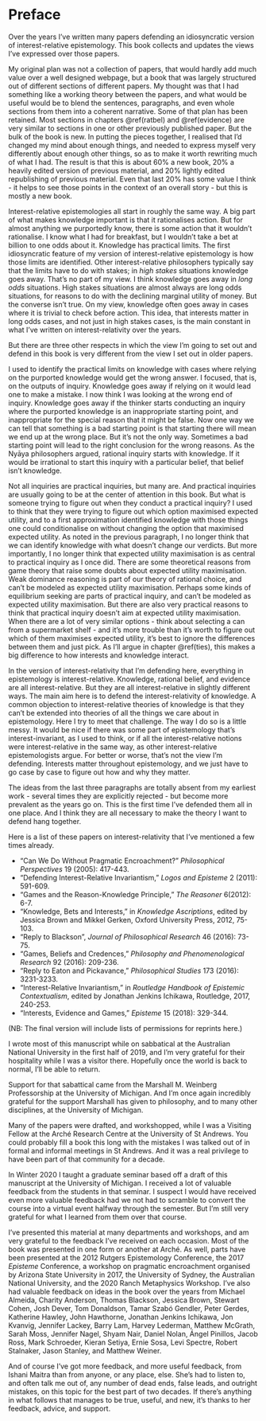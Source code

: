 # Preface {#sec-preface .unnumbered}

Over the years I've written many papers defending an idiosyncratic version of interest-relative epistemology. This book collects and updates the views I've expressed over those papers.

My original plan was not a collection of papers, that would hardly add much value over a well designed webpage, but a book that was largely structured out of different sections of different papers. My thought was that I had something like a working theory between the papers, and what would be useful would be to blend the sentences, paragraphs, and even whole sections from them into a coherent narrative. Some of that plan has been retained. Most sections in chapters \@ref(ratbel) and \@ref(evidence) are very similar to sections in one or other previously published paper. But the bulk of the book is new. In putting the pieces together, I realised that I'd changed my mind about enough things, and needed to express myself very differently about enough other things, so as to make it worth rewriting much of what I had. The result is that this is about 60% a new book, 20% a heavily edited version of previous material, and 20% lightly edited republishing of previous material. Even that last 20% has some value I think - it helps to see those points in the context of an overall story - but this is mostly a new book.

Interest-relative epistemologies all start in roughly the same way. A big part of what makes knowledge important is that it rationalises action. But for almost anything we purportedly know, there is some action that it wouldn't rationalise. I know what I had for breakfast, but I wouldn't take a bet at billion to one odds about it. Knowledge has practical limits. The first idiosyncratic feature of my version of interest-relative epistemology is how those limits are identified. Other interest-relative philosophers typically say that the limits have to do with stakes; in *high stakes* situations knowledge goes away. That's no part of my view. I think knowledge goes away in *long odds* situations. High stakes situations are almost always are long odds situations, for reasons to do with the declining marginal utility of money. But the converse isn't true. On my view, knowledge often goes away in cases where it is trivial to check before action. This idea, that interests matter in long odds cases, and not just in high stakes cases, is the main constant in what I've written on interest-relativity over the years.

But there are three other respects in which the view I'm going to set out and defend in this book is very different from the view I set out in older papers.

I used to identify the practical limits on knowledge with cases where relying on the purported knowledge would get the wrong answer. I focused, that is, on the outputs of inquiry. Knowledge goes away if relying on it would lead one to make a mistake. I now think I was looking at the wrong end of inquiry. Knowledge goes away if the thinker starts conducting an inquiry where the purported knowledge is an inappropriate starting point, and inappropriate for the special reason that it might be false. Now one way we can tell that something is a bad starting point is that starting there will mean we end up at the wrong place. But it's not the only way. Sometimes a bad starting point will lead to the right conclusion for the wrong reasons. As the Nyāya philosophers argued, rational inquiry starts with knowledge. If it would be irrational to start this inquiry with a particular belief, that belief isn't knowledge.

Not all inquiries are practical inquiries, but many are. And practical inquiries are usually going to be at the center of attention in this book. But what is someone trying to figure out when they conduct a practical inquiry? I used to think that they were trying to figure out which option maximised expected utility, and to a first approximation identified knowledge with those things one could conditionalise on without changing the option that maximised expected utility. As noted in the previous paragraph, I no longer think that we can identify knowledge with what doesn't change our verdicts. But more importantly, I no longer think that expected utility maximisation is as central to practical inquiry as I once did. There are some theoretical reasons from game theory that raise some doubts about expected utility maximisation. Weak dominance reasoning is part of our theory of rational choice, and can't be modeled as expected utility maximisation. Perhaps some kinds of equilibrium seeking are parts of practical inquiry, and can't be modeled as expected utility maximisation. But there are also very practical reasons to think that practical inquiry doesn't aim at expected utility maximisation. When there are a lot of very similar options - think about selecting a can from a supermarket shelf - and it's more trouble than it's worth to figure out which of them maximises expected utility, it's best to ignore the differences between them and just pick. As I'll argue in chapter \@ref(ties), this makes a big difference to how interests and knowledge interact.

In the version of interest-relativity that I'm defending here, everything in epistemology is interest-relative. Knowledge, rational belief, and evidence are all interest-relative. But they are all interest-relative in slightly different ways. The main aim here is to defend the interest-relativity of knowledge. A common objection to interest-relative theories of knowledge is that they can't be extended into theories of all the things we care about in epistemology. Here I try to meet that challenge. The way I do so is a little messy. It would be nice if there was some part of epistemology that's interest-invariant, as I used to think, or if all the interest-relative notions were interest-relative in the same way, as other interest-relative epistemologists argue. For better or worse, that's not the view I'm defending. Interests matter throughout epistemology, and we just have to go case by case to figure out how and why they matter.

The ideas from the last three paragraphs are totally absent from my earliest work - several times they are explicitly rejected - but become more prevalent as the years go on. This is the first time I've defended them all in one place. And I think they are all necessary to make the theory I want to defend hang together.

Here is a list of these papers on interest-relativity that I've mentioned a few times already.

-   "Can We Do Without Pragmatic Encroachment?" *Philosophical Perspectives* 19 (2005): 417-443.
-   "Defending Interest-Relative Invariantism," *Logos and Episteme* 2 (2011): 591-609.
-   "Games and the Reason-Knowledge Principle," *The Reasoner* 6(2012): 6-7.
-   "Knowledge, Bets and Interests," in *Knowledge Ascriptions*, edited by Jessica Brown and Mikkel Gerken, Oxford University Press, 2012, 75-103.
-   "Reply to Blackson", *Journal of Philosophical Research* 46 (2016): 73-75.
-   "Games, Beliefs and Credences," *Philosophy and Phenomenological Research* 92 (2016): 209-236.
-   "Reply to Eaton and Pickavance," *Philosophical Studies* 173 (2016): 3231-3233.
-   "Interest-Relative Invariantism," in *Routledge Handbook of Epistemic Contextualism*, edited by Jonathan Jenkins Ichikawa, Routledge, 2017, 240-253.
-   "Interests, Evidence and Games," *Episteme* 15 (2018): 329-344.

(NB: The final version will include lists of permissions for reprints here.)

I wrote most of this manuscript while on sabbatical at the Australian National University in the first half of 2019, and I'm very grateful for their hospitality while I was a visitor there. Hopefully once the world is back to normal, I'll be able to return.

Support for that sabattical came from the Marshall M. Weinberg Professorship at the University of Michigan. And I'm once again incredibly grateful for the support Marshall has given to philosophy, and to many other disciplines, at the University of Michigan.

Many of the papers were drafted, and workshopped, while I was a Visiting Fellow at the Arché Research Centre at the University of St Andrews. You could probably fill a book this long with the mistakes I was talked out of in formal and informal meetings in St Andrews. And it was a real privilege to have been part of that community for a decade.

In Winter 2020 I taught a graduate seminar based off a draft of this manuscript at the University of Michigan. I received a lot of valuable feedback from the students in that seminar. I suspect I would have received even more valuable feedback had we not had to scramble to convert the course into a virtual event halfway through the semester. But I'm still very grateful for what I learned from them over that course.

I've presented this material at many departments and workshops, and am very grateful to the feedback I've received on each occasion. Most of the book was presented in one form or another at Arché. As well, parts have been presented at the 2012 Rutgers Epistemology Conference, the 2017 *Episteme* Conference, a workshop on pragmatic encroachment organised by Arizona State University in 2017, the University of Sydney, the Australian National University, and the 2020 Ranch Metaphysics Workshop. I've also had valuable feedback on ideas in the book over the years from Michael Almeida, Charity Anderson, Thomas Blackson, Jessica Brown, Stewart Cohen, Josh Dever, Tom Donaldson, Tamar Szabó Gendler, Peter Gerdes, Katherine Hawley, John Hawthorne, Jonathan Jenkins Ichikawa, Jon Kvanvig, Jennifer Lackey, Barry Lam, Harvey Lederman, Matthew McGrath, Sarah Moss, Jennifer Nagel, Shyam Nair, Daniel Nolan, Ángel Pinillos, Jacob Ross, Mark Schroeder, Kieran Setiya, Ernie Sosa, Levi Spectre, Robert Stalnaker, Jason Stanley, and Matthew Weiner.

And of course I've got more feedback, and more useful feedback, from Ishani Maitra than from anyone, or any place, else. She's had to listen to, and often talk me out of, any number of dead ends, false leads, and outright mistakes, on this topic for the best part of two decades. If there's anything in what follows that manages to be true, useful, and new, it's thanks to her feedback, advice, and support.
